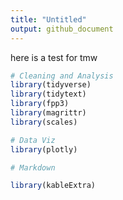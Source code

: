 ```yaml
---
title: "Untitled"
output: github_document
---
```


here is a test for tmw


```r
# Cleaning and Analysis
library(tidyverse)
library(tidytext)
library(fpp3)
library(magrittr)
library(scales)

# Data Viz 
library(plotly)

# Markdown

library(kableExtra)
```


